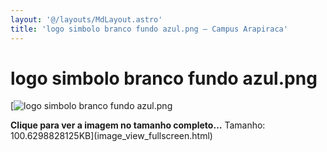 ```yaml
---
layout: '@/layouts/MdLayout.astro'
title: 'logo simbolo branco fundo azul.png — Campus Arapiraca'
---
```




logo simbolo branco fundo azul.png
==================================







[<Image src="https://arapiraca.ufal.br/graduacao/ciencia-da-computacao/documentos/logo-do-curso/logo-cc-simbolo-branco-fundo-azul.png/%40%40images/2e44a3cb-79eb-4db3-ab80-53dc1379811d.png" alt="logo simbolo branco fundo azul.png" inferSize />



**Clique para ver a imagem no tamanho completo…**
Tamanho: 100.6298828125KB](image_view_fullscreen.html)







